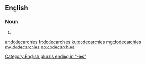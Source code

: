 ==English==

===Noun===
{{head|en|plural}}

# {{plural of|dodecarchy|lang=en|nocat=1}}

[[Category:English plurals ending in "-ies"]]

[[ar:dodecarchies]]
[[fr:dodecarchies]]
[[ku:dodecarchies]]
[[mg:dodecarchies]]
[[my:dodecarchies]]
[[no:dodecarchies]]